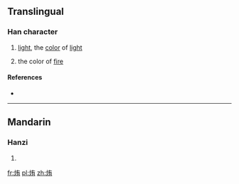 ==Translingual==

===Han character===
{{Han char|rn=86|rad=火|as=06|sn=10|four=9482<sub>7</sub>|canj=火大月 (FKB)}}
# {{defn|Han|sort=火06}} [[light]], the [[color]] of [[light]]
# the color of [[fire]]

====References====
* {{Han ref|kx=0671.050|dkj=19023|hdz=32199.050|uh=70E0|ud=28896|bh=D274|bd=53876}}

----

==Mandarin==

===Hanzi===
{{cmn-hanzi|pin=[[huǐ]] ([[hui3]]), [[huí]], [[ǎi]], [[shàp]] ([[shap4]])|wg=hui<sup>3</sup>, <sup>4</sup>}}
# {{defn|lang=cmn|sort=火06}}

[[fr:烠]]
[[pl:烠]]
[[zh:烠]]
